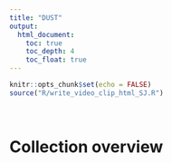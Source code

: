 ```yaml
---
title: "DUST"
output:
  html_document:
    toc: true
    toc_depth: 4
    toc_float: true
---
```


```r
knitr::opts_chunk$set(echo = FALSE)
source("R/write_video_clip_html_SJ.R")
```

<br>

# Collection overview

<!-- The collaborating sites in PLAY perform a variety of roles (see [people](people.html) for details). Each site that performs a **collecting** role is pre-assigned to complete all of the collecting functions (see in blue below). This page contains detailed help for the data collection and upload process. Click here for information about <a href="participants.html"><font color="#5B9BD5"><b> participant recruitment </b></font></a> . -->

<!-- <img src="img/overview-collecting.png" width="600"> -->


<!-- All videos that are collected with go through a quality assurance process in which the PLAY team will ensure that the videos are eligible to be included in the final sample. Videos that pass QA will then be passed on for coding. Videos that don't pass QA will be (depending on why they didn't) reused for other purposes or will be sent back to the collection site for modification. In some cases, the collection site might be provided additional training.   -->
<!-- <br><br> -->

<!-- <hr class="play"> -->


<!-- # Participant Recruitment -->

<!-- There is a parent-oriented website at [anhourinthelife.org](http://www.anhourinthelife.org) ([also see Spanish version](https://www.anhourinthelife.org/index-spanish.html)) where parents can find more information about the project and sign up to participate. PLAY staff will transmit interested parents' information to the appropriate site. -->

<!-- ```{r child = 'collection_recruitment.Rmd'} -->
<!-- ``` -->

<!-- <hr class="play"> -->

<!-- # Preparing for Visit -->

<!-- ```{r child = 'collection_prepare.Rmd'} -->
<!-- ``` -->

<!-- <hr class="play"> -->

<!-- # Home Visit -->

<!-- ```{r child = 'collection_homevisit.Rmd'} -->
<!-- ``` -->

<!-- <hr class="play"> -->

<!-- # Post Visit notes, Clean up, and Upload  -->
<!-- *As soon as possible* after the visit, submit a request for participant payment to the NYU team at: https://forms.gle/gJFBoC1bTjcLtoHR8 -->

<!-- After each visit, when you arrive back at your lab, complete all the following steps on the day you collected the data or on the very next day. -->

<!-- 1. Submit home questionnaires. -->
<!--     - Open the completed questionnaire on the tablet and hit the submit button (see documentation PDF <a href="https://nyu.databrary.org/volume/876/slot/39021/-?asset=386149"><img src="img/icon-pdf.jpg" width="15"></a>). Tablet must be connected to wifi.    -->
<!-- 2. Complete and submit PLAY Post-Visit Notes    -->
<!--     - https://ee.kobotoolbox.org/x/#2cAYQt3z    -->
<!-- 3. Upload all videos from the visit to Databrary onto your university's PLAY volume. <br> -->
<!-- Use the naming convention for each of the four videos. Use your 5 letter code for SITE. Use 3 digits for subject number (###). -->
<!--     - Name the session as: <b>PLAY_SITE_###</b>   -->
<!--     - Name the Natural Play video as: <b>PLAY_SITE_###_NaturalPlay</b>   -->
<!--     - Name the House Walkthrough video as: <b>PLAY_SITE_###_HouseWalkthrough</b>   -->
<!--     - Name the Structured Play video as: <b>PLAY_SITE_###_StructuredPlay</b>   -->
<!--     - Name the Questionnaires video as: <b>PLAY_SITE_###_Questionnaires</b>   -->
<!-- 4. Select appropriate release level for session in Databrary. -->
<!--     - https://www.databrary.org/resources/guide/investigators/release/release-levels.html -->
<!-- 5. Make sure that all fields on Databrary are filled out. <br> -->
<!-- If visit is excluded mark as: -->
<!--     - Pilot -->
<!--     - Atypical -->
<!--     - Out of age range -->
<!--     - Cancelled (if visit was cancelled) -->
<!--     - Experimental error (equipment malfunction) -->
<!--     - Incomplete -->
<!-- 6. Submit decibel data. -->
<!--     - Please access the decibel app file on your tablet (located in the "AudioTool" folder in the File Manager). Select the decibel file from this home visit session.  -->
<!--     - Select "Share with Save to Drive", navigate to the audio file folder for your site (e.g., ‘audio_NYUNI’) and drop your file in that location. -->
<!--     - Name the file as follows: <b>PLAY_SITE_###</b> -->
<!--     - <img src="img/audiotool.png" width="600px"> -->


<!-- 7. Fill out form to submit session for quality assurance. https://forms.gle/dyqtsAxx3D8LJuTr8. -->
<!-- 8. Clean equipment. -->
<!--     - Wash all toys and equipment thoroughly. -->
<!--     - Wipe down yoga mat. -->
<!--     - Once videos have been uploaded, delete all videos from SD card. -->
<!--     - Make sure to put away all equipment to have ready for a next visit. -->

